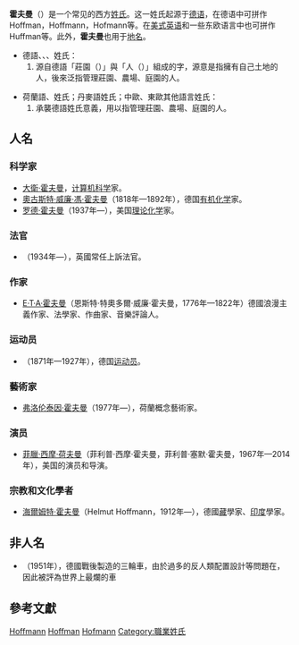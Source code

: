 '''霍夫曼'''（{{lang-de|Hoffmann}}）是一个常见的西方[[姓氏|姓氏]]。这一姓氏起源于[[德语|德语]]，在德语中可拼作Hoffman，Hoffmann，Hofmann等。在[[美式英语|美式英语]]和一些东欧语言中也可拼作Huffman等。此外，'''霍夫曼'''也用于[[地名|地名]]。

* 德語{{lang|de|Hoffmann}}、{{lang|de|Hoffman}}、{{lang|de|Hofmann}}、{{lang|de|Hofman}}姓氏{{r|ancestry—Haffmann}}：
*# 源自德語「莊園（{{lang|de|hof}}）」與「人（{{lang|de|mann}}）」組成的字，源意是指擁有自己土地的人，後來泛指管理莊園、農場、庭園的人。

* 荷蘭語{{lang|nl|Hoffman}}、{{lang|nl|Hofman}}姓氏；丹麥語{{lang|da|Hofmann}}姓氏；中歐、東歐其他語言{{lang||Hofmann}}姓氏{{r|ancestry—Haffmann}}：
*# 承襲德語{{lang|de|Hoffmann}}姓氏意義，用以指管理莊園、農場、庭園的人。

==人名==
===科学家===
* [[大衛·霍夫曼|大衛·霍夫曼]]，[[计算机科学|计算机科学]]家。
* [[奧古斯特·威廉·馮·霍夫曼|奧古斯特·威廉·馮·霍夫曼]]（1818年—1892年），德国[[有机化学|有机化学]]家。
* [[罗德·霍夫曼|罗德·霍夫曼]]（1937年—），美国[[理论化学|理论化学]]家。

===法官===
* {{le|倫納德·霍夫曼|Leonard Hoffmann, Baron Hoffmann}}（1934年—），英國常任上訴法官。

===作家===
* [[E·T·A·霍夫曼|E·T·A·霍夫曼]]（恩斯特·特奧多爾·威廉·霍夫曼，1776年—1822年）德國浪漫主義作家、法學家、作曲家、音樂評論人。

===运动员===
* {{le|弗里茨·霍夫曼|Fritz Hoffmann}}（1871年—1927年），德国[[运动员|运动员]]。

===藝術家===
* [[弗洛伦泰因·霍夫曼|弗洛伦泰因·霍夫曼]]（1977年—），荷蘭概念藝術家。

===演员===
* [[菲臘·西摩·荷夫曼|菲臘·西摩·荷夫曼]]（菲利普·西摩·霍夫曼，菲利普·塞默·霍夫曼，1967年—2014年），美国的演员和导演。

===宗教和文化學者===
* [[海爾姆特·霍夫曼|海爾姆特·霍夫曼]]（Helmut Hoffmann，1912年—），德國[[藏族|藏]]學家、[[印度|印度]]學家。

==非人名==
* {{le|霍夫曼(汽車)|Hoffmann (automobile)}}（1951年），德國戰後製造的三輪車，由於過多的反人類配置設計等問題在，因此被評為世界上最爛的車

==參考文獻==
{{Reflist|2|refs=
<ref name=ancestry—Haffmann>{{cite web |url=http://www.ancestry.com/name—origin?surname=Haffmann |title=Hoffmann Family History |publisher=ancestry.com |accessdate=2013-02-05|language=en }}{{Dead link|date=2019年12月 |bot=InternetArchiveBot |fix-attempted=yes }}</ref>
}}

{{Disambiguation|Hoffman|Cat=三字姓氏消歧义}}
[[Category:德語姓氏|Hoffmann]]
[[Category:荷蘭語姓氏|Hoffman]]
[[Category:丹麥語姓氏|Hofmann]]
[[Category:職業姓氏|Category:職業姓氏]]